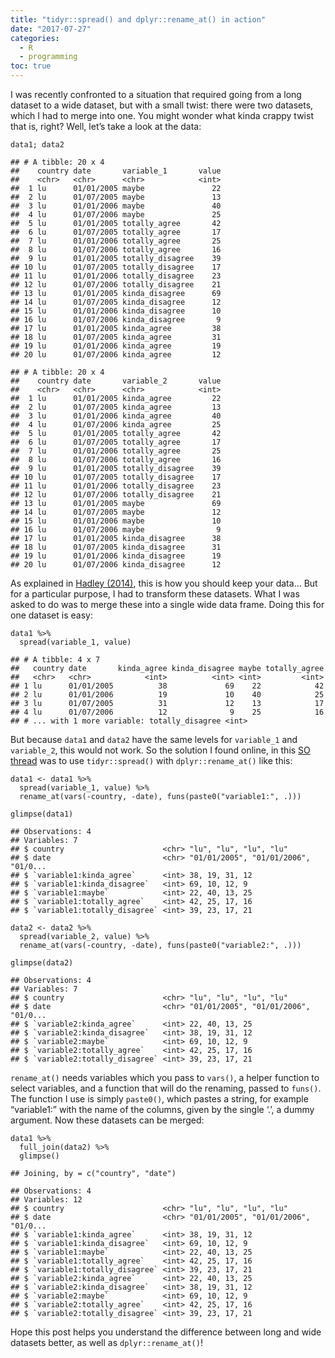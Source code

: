 ```yaml
---
title: "tidyr::spread() and dplyr::rename_at() in action"
date: "2017-07-27"
categories:
  - R
  - programming
toc: true
---
```




<p>I was recently confronted to a situation that required going from a long dataset to a wide dataset,
but with a small twist: there were two datasets, which I had to merge into one. You might wonder
what kinda crappy twist that is, right? Well, let’s take a look at the data:</p>
<pre class="r"><code>data1; data2</code></pre>
<pre><code>## # A tibble: 20 x 4
##    country date       variable_1       value
##    &lt;chr&gt;   &lt;chr&gt;      &lt;chr&gt;            &lt;int&gt;
##  1 lu      01/01/2005 maybe               22
##  2 lu      01/07/2005 maybe               13
##  3 lu      01/01/2006 maybe               40
##  4 lu      01/07/2006 maybe               25
##  5 lu      01/01/2005 totally_agree       42
##  6 lu      01/07/2005 totally_agree       17
##  7 lu      01/01/2006 totally_agree       25
##  8 lu      01/07/2006 totally_agree       16
##  9 lu      01/01/2005 totally_disagree    39
## 10 lu      01/07/2005 totally_disagree    17
## 11 lu      01/01/2006 totally_disagree    23
## 12 lu      01/07/2006 totally_disagree    21
## 13 lu      01/01/2005 kinda_disagree      69
## 14 lu      01/07/2005 kinda_disagree      12
## 15 lu      01/01/2006 kinda_disagree      10
## 16 lu      01/07/2006 kinda_disagree       9
## 17 lu      01/01/2005 kinda_agree         38
## 18 lu      01/07/2005 kinda_agree         31
## 19 lu      01/01/2006 kinda_agree         19
## 20 lu      01/07/2006 kinda_agree         12</code></pre>
<pre><code>## # A tibble: 20 x 4
##    country date       variable_2       value
##    &lt;chr&gt;   &lt;chr&gt;      &lt;chr&gt;            &lt;int&gt;
##  1 lu      01/01/2005 kinda_agree         22
##  2 lu      01/07/2005 kinda_agree         13
##  3 lu      01/01/2006 kinda_agree         40
##  4 lu      01/07/2006 kinda_agree         25
##  5 lu      01/01/2005 totally_agree       42
##  6 lu      01/07/2005 totally_agree       17
##  7 lu      01/01/2006 totally_agree       25
##  8 lu      01/07/2006 totally_agree       16
##  9 lu      01/01/2005 totally_disagree    39
## 10 lu      01/07/2005 totally_disagree    17
## 11 lu      01/01/2006 totally_disagree    23
## 12 lu      01/07/2006 totally_disagree    21
## 13 lu      01/01/2005 maybe               69
## 14 lu      01/07/2005 maybe               12
## 15 lu      01/01/2006 maybe               10
## 16 lu      01/07/2006 maybe                9
## 17 lu      01/01/2005 kinda_disagree      38
## 18 lu      01/07/2005 kinda_disagree      31
## 19 lu      01/01/2006 kinda_disagree      19
## 20 lu      01/07/2006 kinda_disagree      12</code></pre>
<p>As explained in <a href="http://vita.had.co.nz/papers/tidy-data.html">Hadley (2014)</a>, this is how you should keep your data… But for a particular
purpose, I had to transform these datasets. What I was asked to do was to merge these into a single
wide data frame. Doing this for one dataset is easy:</p>
<pre class="r"><code>data1 %&gt;%
  spread(variable_1, value)</code></pre>
<pre><code>## # A tibble: 4 x 7
##   country date       kinda_agree kinda_disagree maybe totally_agree
##   &lt;chr&gt;   &lt;chr&gt;            &lt;int&gt;          &lt;int&gt; &lt;int&gt;         &lt;int&gt;
## 1 lu      01/01/2005          38             69    22            42
## 2 lu      01/01/2006          19             10    40            25
## 3 lu      01/07/2005          31             12    13            17
## 4 lu      01/07/2006          12              9    25            16
## # ... with 1 more variable: totally_disagree &lt;int&gt;</code></pre>
<p>But because <code>data1</code> and <code>data2</code> have the same levels for <code>variable_1</code> and <code>variable_2</code>, this would not
work. So the solution I found online, in this <a href="https://stackoverflow.com/questions/43578723/conditional-replacement-of-column-name-in-tibble-using-dplyr">SO thread</a> was to use <code>tidyr::spread()</code> with
<code>dplyr::rename_at()</code> like this:</p>
<pre class="r"><code>data1 &lt;- data1 %&gt;%
  spread(variable_1, value) %&gt;%
  rename_at(vars(-country, -date), funs(paste0(&quot;variable1:&quot;, .)))

glimpse(data1)</code></pre>
<pre><code>## Observations: 4
## Variables: 7
## $ country                      &lt;chr&gt; &quot;lu&quot;, &quot;lu&quot;, &quot;lu&quot;, &quot;lu&quot;
## $ date                         &lt;chr&gt; &quot;01/01/2005&quot;, &quot;01/01/2006&quot;, &quot;01/0...
## $ `variable1:kinda_agree`      &lt;int&gt; 38, 19, 31, 12
## $ `variable1:kinda_disagree`   &lt;int&gt; 69, 10, 12, 9
## $ `variable1:maybe`            &lt;int&gt; 22, 40, 13, 25
## $ `variable1:totally_agree`    &lt;int&gt; 42, 25, 17, 16
## $ `variable1:totally_disagree` &lt;int&gt; 39, 23, 17, 21</code></pre>
<pre class="r"><code>data2 &lt;- data2 %&gt;%
  spread(variable_2, value) %&gt;%
  rename_at(vars(-country, -date), funs(paste0(&quot;variable2:&quot;, .)))

glimpse(data2)</code></pre>
<pre><code>## Observations: 4
## Variables: 7
## $ country                      &lt;chr&gt; &quot;lu&quot;, &quot;lu&quot;, &quot;lu&quot;, &quot;lu&quot;
## $ date                         &lt;chr&gt; &quot;01/01/2005&quot;, &quot;01/01/2006&quot;, &quot;01/0...
## $ `variable2:kinda_agree`      &lt;int&gt; 22, 40, 13, 25
## $ `variable2:kinda_disagree`   &lt;int&gt; 38, 19, 31, 12
## $ `variable2:maybe`            &lt;int&gt; 69, 10, 12, 9
## $ `variable2:totally_agree`    &lt;int&gt; 42, 25, 17, 16
## $ `variable2:totally_disagree` &lt;int&gt; 39, 23, 17, 21</code></pre>
<p><code>rename_at()</code> needs variables which you pass to <code>vars()</code>, a helper function to select variables, and
a function that will do the renaming, passed to <code>funs()</code>. The function I use is simply <code>paste0()</code>,
which pastes a string, for example “variable1:” with the name of the columns, given by the single ‘.’,
a dummy argument. Now these datasets can be merged:</p>
<pre class="r"><code>data1 %&gt;%
  full_join(data2) %&gt;%
  glimpse()</code></pre>
<pre><code>## Joining, by = c(&quot;country&quot;, &quot;date&quot;)</code></pre>
<pre><code>## Observations: 4
## Variables: 12
## $ country                      &lt;chr&gt; &quot;lu&quot;, &quot;lu&quot;, &quot;lu&quot;, &quot;lu&quot;
## $ date                         &lt;chr&gt; &quot;01/01/2005&quot;, &quot;01/01/2006&quot;, &quot;01/0...
## $ `variable1:kinda_agree`      &lt;int&gt; 38, 19, 31, 12
## $ `variable1:kinda_disagree`   &lt;int&gt; 69, 10, 12, 9
## $ `variable1:maybe`            &lt;int&gt; 22, 40, 13, 25
## $ `variable1:totally_agree`    &lt;int&gt; 42, 25, 17, 16
## $ `variable1:totally_disagree` &lt;int&gt; 39, 23, 17, 21
## $ `variable2:kinda_agree`      &lt;int&gt; 22, 40, 13, 25
## $ `variable2:kinda_disagree`   &lt;int&gt; 38, 19, 31, 12
## $ `variable2:maybe`            &lt;int&gt; 69, 10, 12, 9
## $ `variable2:totally_agree`    &lt;int&gt; 42, 25, 17, 16
## $ `variable2:totally_disagree` &lt;int&gt; 39, 23, 17, 21</code></pre>
<p>Hope this post helps you understand the difference between long and wide datasets better, as well
as <code>dplyr::rename_at()</code>!</p>
